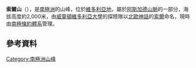 {{coord|77|35|S|160|41|E|display=title}}

'''索爾山'''（{{lang-en|Mount Thor}}），是[[南極洲|南極洲]]的山峰，位於[[維多利亞地|維多利亞地]]，屬於[[阿斯加德山脈|阿斯加德山脈]]的一部分，海拔高度約2,000米，由[[威靈頓維多利亞大學|威靈頓維多利亞大學]]的探險隊以[[北歐神話|北歐神話]]的[[索爾|索爾]]命名，現時由[[南極條約體系|南極條約體系]]管理。

==參考資料==
{{usgs-gazetteer|id=15230|name=Mount Thor}}

{{Antarctica-geo-stub}}
[[Category:南極洲山峰|Category:南極洲山峰]]